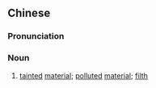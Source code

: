 {{also|秽物}}
==Chinese==
{{zh-forms|s=秽物}}

===Pronunciation===
{{zh-pron
|m=huìwù
|cat=n
}}

===Noun===
{{zh-noun}}

# {{lb|zh|literary}} [[tainted]] [[material]]; [[polluted]] [[material]]; [[filth]]